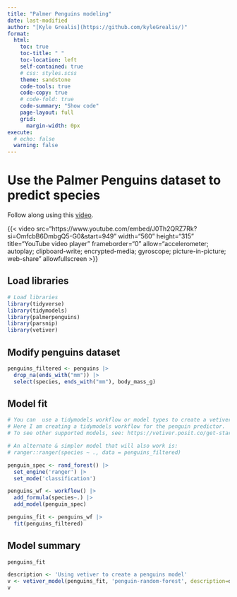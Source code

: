```yaml
---
title: "Palmer Penguins modeling"
date: last-modified
author: "[Kyle Grealis](https://github.com/kyleGrealis/)"
format: 
  html:
    toc: true
    toc-title: " "
    toc-location: left
    self-contained: true
    # css: styles.scss
    theme: sandstone
    code-tools: true
    code-copy: true
    # code-fold: true
    code-summary: "Show code"
    page-layout: full
    grid: 
      margin-width: 0px
execute: 
  # echo: false
  warning: false
---
```


# Use the Palmer Penguins dataset to predict species

Follow along using this [video](https://www.youtube.com/watch?v=J0Th2QRZ7Rk&t=199s).

<!-- adding youtube video -->
{{< video src="https://www.youtube.com/embed/J0Th2QRZ7Rk?si=OmfcbB6DmbgQ5-G0&amp;start=949" 
    width="560" height="315" 
    title="YouTube video player" 
    frameborder="0" allow="accelerometer; autoplay; clipboard-write; 
      encrypted-media; gyroscope; picture-in-picture; web-share" 
    allowfullscreen >}}

## Load libraries

```r
# Load libraries
library(tidyverse)
library(tidymodels)
library(palmerpenguins)
library(parsnip)
library(vetiver)
```

## Modify penguins dataset

```r
penguins_filtered <- penguins |> 
  drop_na(ends_with("mm")) |> 
  select(species, ends_with("mm"), body_mass_g)
```

## Model fit

```r
# You can  use a tidymodels workflow or model types to create a vetiver_model() below. 
# Here I am creating a tidymodels workflow for the penguin predictor. 
# To see other supported models, see: https://vetiver.posit.co/get-started/#installation

# An alternate & simpler model that will also work is:
# ranger::ranger(species ~ ., data = penguins_filtered)

penguin_spec <- rand_forest() |> 
  set_engine('ranger') |> 
  set_mode('classification')

penguins_wf <- workflow() |> 
  add_formula(species~.) |> 
  add_model(penguin_spec) 

penguins_fit <- penguins_wf |> 
  fit(penguins_filtered)
```

## Model summary

```r
penguins_fit
```


```r
description <- 'Using vetiver to create a penguins model'
v <- vetiver_model(penguins_fit, 'penguin-random-forest', description=description)
v
``` 

